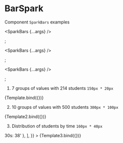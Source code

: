 


<Meta
  title="statistics/SparkBars"
  component={SparkBars}
/>

# BarSpark

Component `SparkBars` examples

  <SparkBars {...args} />
</div>;

  <SparkBars {...args} />
</div>;

  <SparkBars {...args} />
</div>;

1. 7 groups of values with 214 students `150px * 20px`

<Canvas>
  <Story
    name="Bar spark 1"
    args={{
      groups: getSparkBarGroup({ count: 7, landed: 214 }),
    }}
  >
    {Template.bind({})}
  </Story>
</Canvas>

2. 10 groups of values with 500 students `300px * 100px`

<Canvas>
  <Story
    name="Bar spark 2"
    args={{
      groups: getSparkBarGroup({ count: 10, landed: 500 }),
    }}
  >
    {Template2.bind({})}
  </Story>
</Canvas>

3. Distribution of students by time `160px * 40px`

<Canvas>
  <Story
    name="Bar spark: Distribution of time"
    args={{
      groups: [
        { value: 32, order: '0', title: '<1s: 32' },
        { value: 2, order: '1', title: '1s — 3s: 2' },
        { value: 27, order: '2', title: '3s — 5s: 27' },
        { value: 50, order: '3', title: '5s — 10s: 50' },
        { value: 54, order: '4', title: '10s — 20s: 54' },
        { value: 8, order: '5', title: '20s — 30s: 8' },
        { value: 37, order: '6', title: '>30s: 38' },
      ],
    }}
  >
    {Template3.bind({})}
  </Story>
</Canvas>

